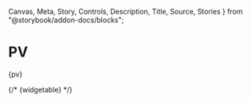 
  Canvas,
  Meta,
  Story,
  Controls,
  Description,
  Title,
  Source,
  Stories
} from "@storybook/addon-docs/blocks";

# PV
<Meta  of={PV}/> 

<Description />
<ImportPath fullPath="import PV from 'src/components/SystemComponents/PV';"/>

<Controls/>
<Stories includePrimary={false}/>
<Markdown>{pv}</Markdown>

{/* <Markdown>{widgetable}</Markdown> */} 
